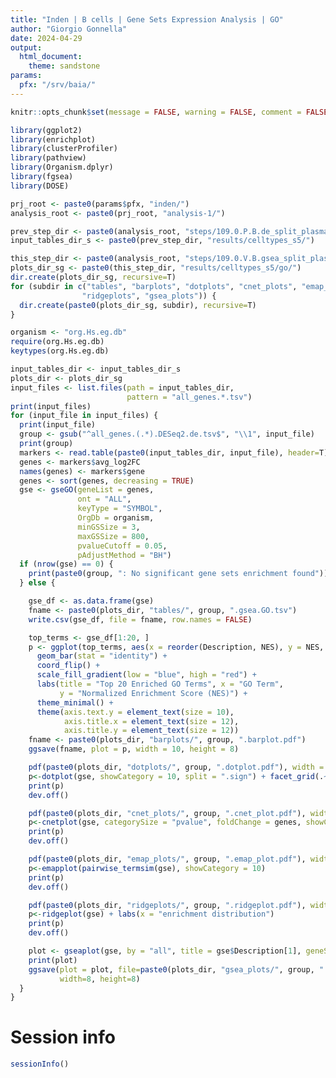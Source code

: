 ```yaml
---
title: "Inden | B cells | Gene Sets Expression Analysis | GO"
author: "Giorgio Gonnella"
date: 2024-04-29
output:
  html_document:
    theme: sandstone
params:
  pfx: "/srv/baia/"
---
```


```r
knitr::opts_chunk$set(message = FALSE, warning = FALSE, comment = FALSE, echo = TRUE)

library(ggplot2)
library(enrichplot)
library(clusterProfiler)
library(pathview)
library(Organism.dplyr)
library(fgsea)
library(DOSE)

prj_root <- paste0(params$pfx, "inden/")
analysis_root <- paste0(prj_root, "analysis-1/")

prev_step_dir <- paste0(analysis_root, "steps/109.0.P.B.de_split_plasmablasts/")
input_tables_dir_s <- paste0(prev_step_dir, "results/celltypes_s5/")

this_step_dir <- paste0(analysis_root, "steps/109.0.V.B.gsea_split_plasmablasts/")
plots_dir_sg <- paste0(this_step_dir, "results/celltypes_s5/go/")
dir.create(plots_dir_sg, recursive=T)
for (subdir in c("tables", "barplots", "dotplots", "cnet_plots", "emap_plots",
                "ridgeplots", "gsea_plots")) {
  dir.create(paste0(plots_dir_sg, subdir), recursive=T)
}

organism <- "org.Hs.eg.db"
require(org.Hs.eg.db)
keytypes(org.Hs.eg.db)
```

```r
input_tables_dir <- input_tables_dir_s
plots_dir <- plots_dir_sg
input_files <- list.files(path = input_tables_dir,
                          pattern = "all_genes.*.tsv")
print(input_files)
for (input_file in input_files) {
  print(input_file)
  group <- gsub("^all_genes.(.*).DESeq2.de.tsv$", "\\1", input_file)
  print(group)
  markers <- read.table(paste0(input_tables_dir, input_file), header=T)
  genes <- markers$avg_log2FC
  names(genes) <- markers$gene
  genes <- sort(genes, decreasing = TRUE)
  gse <- gseGO(geneList = genes,
               ont = "ALL",
               keyType = "SYMBOL",
               OrgDb = organism,
               minGSSize = 3,
               maxGSSize = 800,
               pvalueCutoff = 0.05,
               pAdjustMethod = "BH")
  if (nrow(gse) == 0) {
    print(paste0(group, ": No significant gene sets enrichment found"))
  } else {

    gse_df <- as.data.frame(gse)
    fname <- paste0(plots_dir, "tables/", group, ".gsea.GO.tsv")
    write.csv(gse_df, file = fname, row.names = FALSE)

    top_terms <- gse_df[1:20, ]
    p <- ggplot(top_terms, aes(x = reorder(Description, NES), y = NES, fill = p.adjust)) +
      geom_bar(stat = "identity") +
      coord_flip() +
      scale_fill_gradient(low = "blue", high = "red") +
      labs(title = "Top 20 Enriched GO Terms", x = "GO Term",
           y = "Normalized Enrichment Score (NES)") +
      theme_minimal() +
      theme(axis.text.y = element_text(size = 10),
            axis.title.x = element_text(size = 12),
            axis.title.y = element_text(size = 12))
    fname <- paste0(plots_dir, "barplots/", group, ".barplot.pdf")
    ggsave(fname, plot = p, width = 10, height = 8)

    pdf(paste0(plots_dir, "dotplots/", group, ".dotplot.pdf"), width = 10, height = 12)
    p<-dotplot(gse, showCategory = 10, split = ".sign") + facet_grid(.~.sign)
    print(p)
    dev.off()

    pdf(paste0(plots_dir, "cnet_plots/", group, ".cnet_plot.pdf"), width = 10, height = 16)
    p<-cnetplot(gse, categorySize = "pvalue", foldChange = genes, showCategory = 3)
    print(p)
    dev.off()

    pdf(paste0(plots_dir, "emap_plots/", group, ".emap_plot.pdf"), width = 10, height = 8)
    p<-emapplot(pairwise_termsim(gse), showCategory = 10)
    print(p)
    dev.off()

    pdf(paste0(plots_dir, "ridgeplots/", group, ".ridgeplot.pdf"), width = 8, height = 18)
    p<-ridgeplot(gse) + labs(x = "enrichment distribution")
    print(p)
    dev.off()

    plot <- gseaplot(gse, by = "all", title = gse$Description[1], geneSetID = 1)
    print(plot)
    ggsave(plot = plot, file=paste0(plots_dir, "gsea_plots/", group, ".gsea_plot.pdf"),
           width=8, height=8)
  }
}
```

# Session info

```r
sessionInfo()
```
